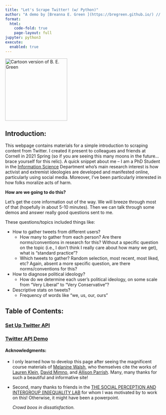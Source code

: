 ```yaml
---
title: "Let's Scrape Twitter! (w/ Python)"
author: "A demo by [Breanna E. Green ](https://bregreen.github.io/) // Powered by [Quarto](https://quarto.org/docs/tools/jupyter-lab.html)"
format: 
  html:
    code-fold: true
    page-layout: full
jupyter: python3
execute: 
  enabled: true
---
```


<img src="logo.PNG" alt="Cartoon version of B. E. Green" width="200"/>
   
</b>

## Introduction:
  
  This webpage contains materials for a simple introduction to scraping content from Twitter. I created it present to colleagues and friends at Cornell in 2021 Spring (so if you are seeing this many moons in the future... brace yourself for this relic). A quick snippet about me -- I am a PhD Student in the [Information Science](https://infosci.cornell.edu/research) Department who's main research interest is how activist and extremist ideologies are developed and manifested online, particularly using social media. Moreover, I've been particularly interested in how folks moralize acts of harm.

 **How are we going to do this?** 

  Let's get the core information out of the way. We will breeze through most of that (hopefully in about 5-10 minutes). Then we can talk through some demos and answer really good questions sent to me.
  
These questions/topics included things like:

+ How to gather tweets from different users?
    * How many to gather from each person? Are there norms/conventions in research for this? Without a specific question on the topic (i.e., I don’t think I really care about how many we get), what is “standard practice”?
    * Which tweets to gather? Random selection, most recent, most liked, etc? Again, absent a more specific question, are there norms/conventions for this?
+ How to diagnose political ideology?
    * How do we determine each user’s political ideology, on some scale from “Very Liberal” to “Very Conservative”?
+ Descriptive stats on tweets?
    * Frequency of words like “we, us, our, ours”
 
## Table of Contents:

### [Set Up Twitter API](https://bregreen.github.io/projects/Twitter_Scraping_Demo/set_up_twitter_api_step.ipynb#)

### [Twitter API Demo](https://bregreen.github.io/projects/Twitter_Scraping_Demo/twitter_api_demo.ipynb#)


#### **Acknowledgments**:

- I only learned how to develop this page after seeing the magnificent course materials of [Melanine Walsh](https://github.com/melaniewalsh/Intro-Cultural-Analytics), who themselves cite the works of [Lauren Klein](https://github.com/laurenfklein/emory-qtm340), [David Mimno](https://mimno.infosci.cornell.edu/info3350/), and [Allison Parrish](https://github.com/aparrish/rwet). Many, many thanks for such a beautiful and informative site!
    
- Second, many thanks to friends in the [THE SOCIAL PERCEPTION AND INTERGROUP (IN)EQUALITY LAB](http://www.kroschlab.com/) for whom I was motivated by to work on this! Otherwise, it might have been a powerpoint. 
   
   *Crowd boos in dissatisfaction.*
   
   
   